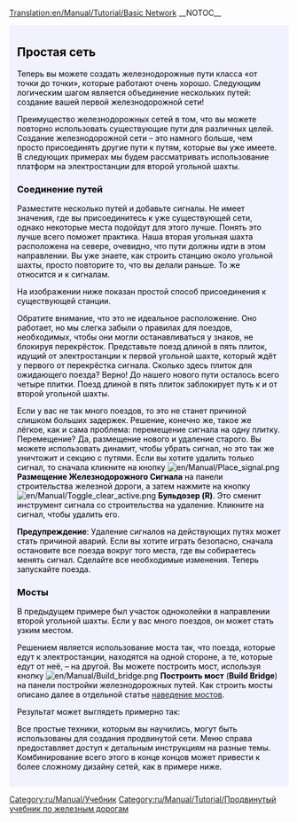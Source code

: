 [[Translation:en/Manual/Tutorial/Basic Network]]
__NOTOC__

{{en/Tabs|3|3
|ru/Manual/Tutorial/Две платформы|1. Две платформы<!--
-->|ru/Manual/Tutorial/Две колеи|2. Две колеи<!--
-->|ru/Manual/Tutorial/Простая сеть|3. Простая сеть}}
<div style="padding:.5em 1em 1em 1em; border-top:none; background-color:#f1f2fe; color:#000;">
{{ru/Manual/Tutorial/Учебник}}
== Простая сеть ==
Теперь вы можете создать железнодорожные пути класса «от точки до точки», которые  работают очень хорошо. Следующим логическим шагом является объединение нескольких путей: создание вашей первой железнодорожной сети!

Преимущество железнодорожных сетей в том, что вы можете повторно использовать существующие пути для различных целей. Создание железнодорожной сети – это намного больше, чем просто присоединять другие пути к путям, которые вы уже имеете. В следующих примерах мы будем рассматривать использование платформ на электростанции для второй угольной шахты.

=== Соединение путей ===

Разместите несколько путей и добавьте сигналы. Не имеет значения, где вы присоединитесь к уже существующей сети, однако некоторые места подойдут для этого лучше. Понять это лучше всего поможет практика. Наша вторая угольная шахта расположена на севере, очевидно, что пути должны идти в этом направлении. Вы уже знаете, как строить станцию около угольной шахты, просто повторите то, что вы делали раньше. То же относится и к сигналам.

На изображении ниже показан простой способ присоединения к существующей станции.

{{en/Phototable|[[File:en/Manual/Tutorial/Tutorial network simple.png|400px]]|Вторая линия железнодорожных путей присоединена к электростанции (кликните для увеличения)|none}}

Обратите внимание, что это не идеальное расположение. Оно работает, но мы слегка забыли о правилах для поездов, необходимых, чтобы они могли останавливаться у знаков, не блокируя перекрёсток. Представьте поезд длиной в пять плиток, идущий от электростанции к первой угольной шахте, который ждёт у первого от перекрёстка сигнала. Сколько здесь плиток для ожидающего поезда? Верно! До нашего нового пути осталось всего четыре плитки. Поезд длиной в пять плиток заблокирует путь к и от второй угольной шахты.

Если у вас не так много поездов, то это не станет причиной слишком больших задержек. Решение, конечно же, такое же лёгкое, как и сама проблема: перемещение сигнала на одну плитку. Перемещение? Да, размещение нового и удаление старого. Вы можете использовать динамит, чтобы убрать сигнал, но это так же уничтожит и секцию с путями. Если вы хотите удалить только сигнал, то сначала кликните на кнопку [[File:en/Manual/Place signal.png]] '''Размещение Железнодорожного Сигнала''' на панели строительства железной дороги, а затем нажмите на кнопку [[File:en/Manual/Toggle clear active.png]] '''Бульдозер (R)'''. Это сменит инструмент сигнала со строительства на удаление. Кликните на сигнал, чтобы удалить его.

'''Предупреждение''': Удаление сигналов на действующих путях может стать причиной аварий. Если вы хотите играть безопасно, сначала остановите все поезда вокруг того места, где вы собираетесь менять сигнал. Сделайте все необходимые изменения. Теперь запускайте поезда.

=== Мосты ===

В предыдущем примере был участок одноколейки в направлении второй угольной шахты. Если у вас много поездов, он может стать узким местом.

Решением является использование моста так, что поезда, которые едут к электростанции, находятся на одной стороне, а те, которые едут от неё, – на другой. Вы можете построить мост, используя кнопку [[File:en/Manual/Build bridge.png]] ''' Построить мост ''' ('''Build Bridge''') на панели постройки железнодорожных путей. Как строить мосты описано далее в отдельной статье [[ru/Manual/Наведение мостов|наведение мостов]].

Результат может выглядеть примерно так:

{{en/Phototable|[[File:en/Manual/Tutorial/Tutorial network bridge.png|400px]]|Мост в железнодорожной сети (кликните для увеличения)|none}}

Все простые техники, которым вы научились, могут быть использованы для создания продвинутой сети. Меню справа предоставляет доступ к детальным инструкциям на разные темы. Комбинирование всего этого в конце концов может привести к более сложному дизайну сетей, как в примере ниже.

{{en/Phototable|[[File:en/Manual/Tutorial/Plufingford Transport, 22nd Mar 2032.png|512px]]|Продвинутая железнодорожная сеть, в которой использованы принципы, описанные в этом учебнике, только намного больше! (кликните для увеличения)|none}}

</div>
[[Category:ru/Manual/Учебник]]
[[Category:ru/Manual/Tutorial/Продвинутый учебник по железным дорогам]]